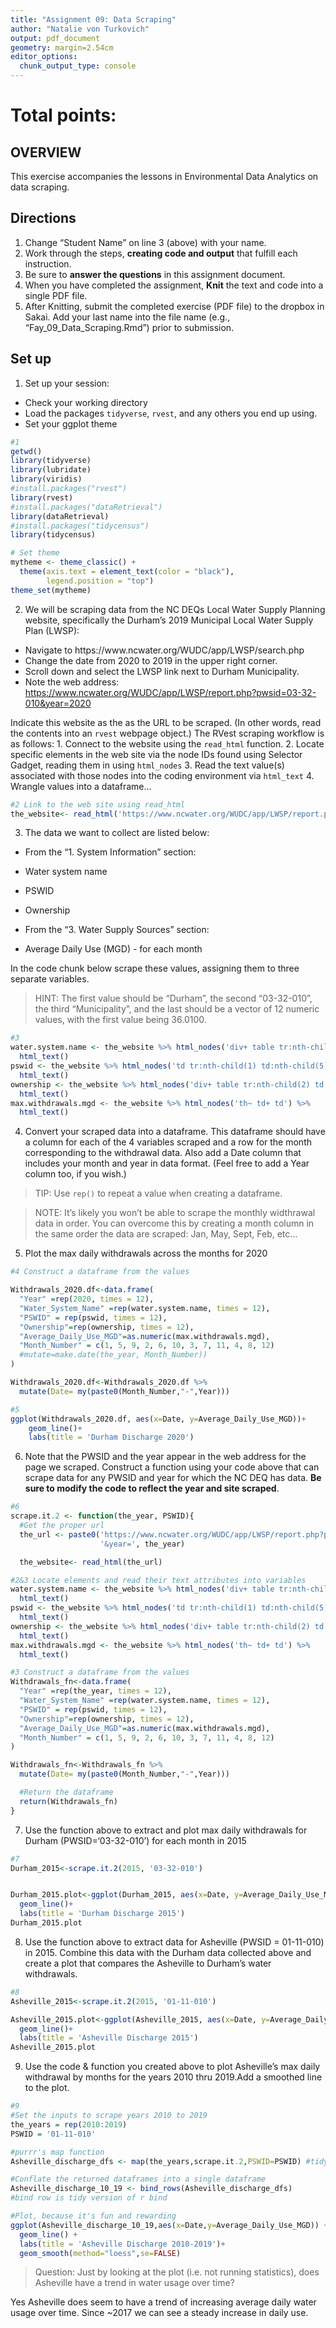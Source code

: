 ```yaml
---
title: "Assignment 09: Data Scraping"
author: "Natalie von Turkovich"
output: pdf_document
geometry: margin=2.54cm
editor_options: 
  chunk_output_type: console
---
```


# Total points:

## OVERVIEW

This exercise accompanies the lessons in Environmental Data Analytics on data scraping. 

## Directions
1. Change "Student Name" on line 3 (above) with your name.
2. Work through the steps, **creating code and output** that fulfill each instruction.
3. Be sure to **answer the questions** in this assignment document.
4. When you have completed the assignment, **Knit** the text and code into a single PDF file.
5. After Knitting, submit the completed exercise (PDF file) to the dropbox in Sakai. Add your last name into the file name (e.g., "Fay_09_Data_Scraping.Rmd") prior to submission.


## Set up 
1. Set up your session:

* Check your working directory
* Load the packages `tidyverse`, `rvest`, and any others you end up using.
* Set your ggplot theme

```r
#1
getwd()
library(tidyverse)
library(lubridate)
library(viridis)
#install.packages("rvest")
library(rvest)
#install.packages("dataRetrieval")
library(dataRetrieval)
#install.packages("tidycensus")
library(tidycensus)

# Set theme
mytheme <- theme_classic() +
  theme(axis.text = element_text(color = "black"), 
        legend.position = "top")
theme_set(mytheme)

```

2. We will be scraping data from the NC DEQs Local Water Supply Planning website, specifically the Durham's 2019 Municipal Local Water Supply Plan (LWSP): 
 * Navigate to https://www.ncwater.org/WUDC/app/LWSP/search.php
 * Change the date from 2020 to 2019 in the upper right corner.
 * Scroll down and select the LWSP link next to Durham Municipality. 
 * Note the web address: <https://www.ncwater.org/WUDC/app/LWSP/report.php?pwsid=03-32-010&year=2020>

Indicate this website as the as the URL to be scraped. (In other words, read the contents into an
`rvest` webpage object.)
The RVest scraping workflow is as follows: 
1. Connect to the website using the `read_html` function.
2. Locate specific elements in the web site via the node IDs found using Selector Gadget, reading them in using `html_nodes`
3. Read the text value(s) associated with those nodes into the coding environment via `html_text`
4. Wrangle values into a dataframe...

```r
#2 Link to the web site using read_html
the_website<- read_html('https://www.ncwater.org/WUDC/app/LWSP/report.php?pwsid=03-32-010&year=2019')

```

3. The data we want to collect are listed below:

* From the "1. System Information" section:
 * Water system name
 * PSWID
 * Ownership
 
* From the "3. Water Supply Sources" section:
 * Average Daily Use (MGD) - for each month

In the code chunk below scrape these values, assigning them to three separate variables.

>HINT: The first value should be "Durham", the second "03-32-010", the third "Municipality", and the last should be a vector of 12 numeric values, with the first value being 36.0100.

```r
#3
water.system.name <- the_website %>% html_nodes('div+ table tr:nth-child(1) td:nth-child(2)') %>%
  html_text()
pswid <- the_website %>% html_nodes('td tr:nth-child(1) td:nth-child(5)') %>% 
  html_text()
ownership <- the_website %>% html_nodes('div+ table tr:nth-child(2) td:nth-child(4)') %>%
  html_text()
max.withdrawals.mgd <- the_website %>% html_nodes('th~ td+ td') %>% 
  html_text()

```


4. Convert your scraped data into a dataframe. This dataframe should have a column for each of the 4 variables scraped and a row for the month corresponding to the withdrawal data. Also add a Date column that includes your month and year in data format. (Feel free to add a Year column too, if you wish.)

>TIP: Use `rep()` to repeat a value when creating a dataframe.

>NOTE: It's likely you won't be able to scrape the monthly widthrawal data in order. You can overcome this by creating a month column in the same order the data are scraped: Jan, May, Sept, Feb, etc...

5. Plot the max daily withdrawals across the months for 2020

```r
#4 Construct a dataframe from the values

Withdrawals_2020.df<-data.frame(
  "Year" =rep(2020, times = 12),
  "Water_System_Name" =rep(water.system.name, times = 12),
  "PSWID" = rep(pswid, times = 12),
  "Ownership"=rep(ownership, times = 12),
  "Average_Daily_Use_MGD"=as.numeric(max.withdrawals.mgd),
  "Month_Number" = c(1, 5, 9, 2, 6, 10, 3, 7, 11, 4, 8, 12)
  #mutate=make.date(the_year, Month_Number))
)

Withdrawals_2020.df<-Withdrawals_2020.df %>% 
  mutate(Date= my(paste0(Month_Number,"-",Year)))

#5
ggplot(Withdrawals_2020.df, aes(x=Date, y=Average_Daily_Use_MGD))+
    geom_line()+
    labs(title = 'Durham Discharge 2020')
```

6. Note that the PWSID and the year appear in the web address for the page we scraped. Construct a function using your code above that can scrape data for any PWSID and year for which the NC DEQ has data. **Be sure to modify the code to reflect the year and site scraped**.

```r
#6
scrape.it.2 <- function(the_year, PSWID){
  #Get the proper url
  the_url <- paste0('https://www.ncwater.org/WUDC/app/LWSP/report.php?pwsid=', PSWID, 
                    '&year=', the_year)

  the_website<- read_html(the_url)

#2&3 Locate elements and read their text attributes into variables
water.system.name <- the_website %>% html_nodes('div+ table tr:nth-child(1) td:nth-child(2)') %>%   
  html_text()
pswid <- the_website %>% html_nodes('td tr:nth-child(1) td:nth-child(5)') %>% 
  html_text()
ownership <- the_website %>% html_nodes('div+ table tr:nth-child(2) td:nth-child(4)') %>% 
  html_text()
max.withdrawals.mgd <- the_website %>% html_nodes('th~ td+ td') %>% 
  html_text()

#3 Construct a dataframe from the values
Withdrawals_fn<-data.frame(
  "Year" =rep(the_year, times = 12),
  "Water_System_Name" =rep(water.system.name, times = 12),
  "PSWID" = rep(pswid, times = 12),
  "Ownership"=rep(ownership, times = 12),
  "Average_Daily_Use_MGD"=as.numeric(max.withdrawals.mgd),
  "Month_Number" = c(1, 5, 9, 2, 6, 10, 3, 7, 11, 4, 8, 12)
)

Withdrawals_fn<-Withdrawals_fn %>% 
  mutate(Date= my(paste0(Month_Number,"-",Year)))

  #Return the dataframe
  return(Withdrawals_fn)
}
```

7. Use the function above to extract and plot max daily withdrawals for Durham (PWSID='03-32-010') for each month in 2015

```r
#7
Durham_2015<-scrape.it.2(2015, '03-32-010')


Durham_2015.plot<-ggplot(Durham_2015, aes(x=Date, y=Average_Daily_Use_MGD))+
  geom_line()+
  labs(title = 'Durham Discharge 2015')
Durham_2015.plot

```

8. Use the function above to extract data for Asheville (PWSID = 01-11-010) in 2015. Combine this data with the Durham data collected above and create a plot that compares the Asheville to Durham's water withdrawals.

```r
#8
Asheville_2015<-scrape.it.2(2015, '01-11-010')

Asheville_2015.plot<-ggplot(Asheville_2015, aes(x=Date, y=Average_Daily_Use_MGD))+
  geom_line()+
  labs(title = 'Asheville Discharge 2015')
Asheville_2015.plot
```

9. Use the code & function you created above to plot Asheville's max daily withdrawal by months for the years 2010 thru 2019.Add a smoothed line to the plot.

```r
#9
#Set the inputs to scrape years 2010 to 2019 
the_years = rep(2010:2019)
PSWID = '01-11-010'

#purrr's map function
Asheville_discharge_dfs <- map(the_years,scrape.it.2,PSWID=PSWID) #tidy map function

#Conflate the returned dataframes into a single dataframe
Asheville_discharge_10_19 <- bind_rows(Asheville_discharge_dfs) 
#bind row is tidy version of r bind

#Plot, because it's fun and rewarding
ggplot(Asheville_discharge_10_19,aes(x=Date,y=Average_Daily_Use_MGD)) + 
  geom_line() + 
  labs(title = 'Asheville Discharge 2010-2019')+
  geom_smooth(method="loess",se=FALSE)
```

>Question: Just by looking at the plot (i.e. not running statistics), does Asheville have a trend in water usage over time?

Yes Asheville does seem to have a trend of increasing average daily water usage over time. Since ~2017 we can see a steady increase in daily use. 



